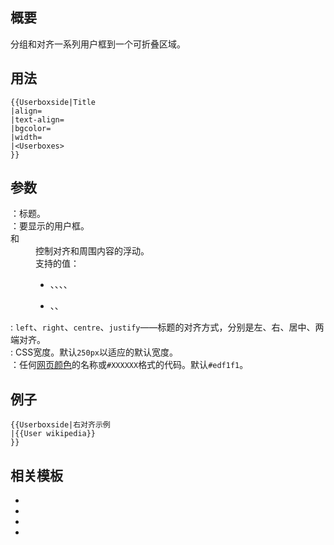 {{NoteTA|G1=MediaWiki}}{{Documentation subpage}}<!-- 在本行下編輯模板說明 -->

==概要==
分组和对齐一系列用户框到一个可折叠区域。

== 用法 ==

<syntaxhighlight lang="moin">
{{Userboxside|Title
|align=
|text-align=
|bgcolor=
|width=
|<Userboxes>
}}</syntaxhighlight>

== 参数 ==
; {{para|1}}：标题。
; {{para|2}}：要显示的用户框。
; {{para|align}}和{{para|clear}}
: 控制对齐和周围内容的浮动。
: 支持的值：
:* {{para|align|right}}、{{para|align|left}}、{{para|align|none}}、{{para|align|centre}}、{{para|align|center}}
:* {{para|clear|none}}、{{para|clear|left}}、{{para|clear|right}}
; {{para|text-align}}: <code>left</code>、<code>right</code>、<code>centre</code>、<code>justify</code>——标题的对齐方式，分别是左、右、居中、两端对齐。
; {{para|width}}: CSS宽度。默认<code>250px</code>以适应{{tl|Userbox}}的默认宽度。
; {{para|bgcolor}}：任何[[网页颜色]]的名称或<code>#XXXXXX</code>格式的代码。默认<code>#edf1f1</code>。

== 例子 ==

{{Userboxside|右对齐示例
|{{User wikipedia}}
}}
<pre style="overflow:auto; width:20em;">
{{Userboxside|右对齐示例
|{{User wikipedia}}
}}</pre>

== 相关模板 ==
*{{tl|userboxtop}}
*{{tl|userboxbottom}}
*{{tl|userboxbreak}}
*{{tl|userboxgroup}}

<includeonly>{{Sandbox other||
<!-- Categories here -->
[[Category:用户框模板]]
}}</includeonly>